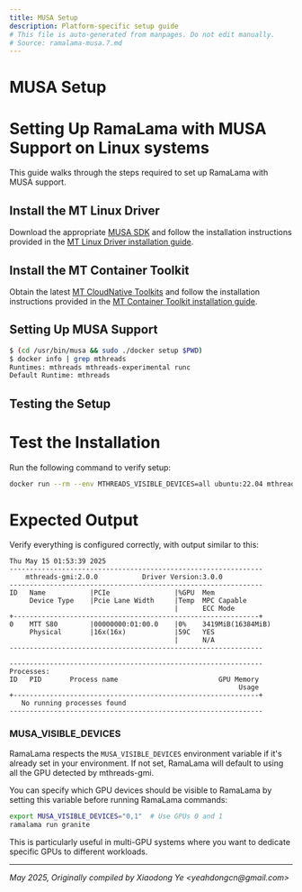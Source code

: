 ```yaml
---
title: MUSA Setup
description: Platform-specific setup guide
# This file is auto-generated from manpages. Do not edit manually.
# Source: ramalama-musa.7.md
---
```


# MUSA Setup

# Setting Up RamaLama with MUSA Support on Linux systems

This guide walks through the steps required to set up RamaLama with MUSA support.

## Install the MT Linux Driver

Download the appropriate [MUSA SDK](https://developer.mthreads.com/sdk/download/musa) and follow the installation instructions provided in the [MT Linux Driver installation guide](https://docs.mthreads.com/musa-sdk/musa-sdk-doc-online/install_guide#2%E9%A9%B1%E5%8A%A8%E5%AE%89%E8%A3%85).

## Install the MT Container Toolkit

Obtain the latest [MT CloudNative Toolkits](https://developer.mthreads.com/sdk/download/CloudNative) and follow the installation instructions provided in the [MT Container Toolkit installation guide](https://docs.mthreads.com/cloud-native/cloud-native-doc-online/install_guide/#%E6%91%A9%E5%B0%94%E7%BA%BF%E7%A8%8B%E5%AE%B9%E5%99%A8%E8%BF%90%E8%A1%8C%E6%97%B6%E5%A5%97%E4%BB%B6).

## Setting Up MUSA Support

   ```bash
$ (cd /usr/bin/musa && sudo ./docker setup $PWD)
   $ docker info | grep mthreads
   Runtimes: mthreads mthreads-experimental runc
   Default Runtime: mthreads
```

## Testing the Setup

# **Test the Installation**

   Run the following command to verify setup:

   ```bash
docker run --rm --env MTHREADS_VISIBLE_DEVICES=all ubuntu:22.04 mthreads-gmi
```

# **Expected Output**

   Verify everything is configured correctly, with output similar to this:

   ```text
Thu May 15 01:53:39 2025
   ---------------------------------------------------------------
       mthreads-gmi:2.0.0           Driver Version:3.0.0
   ---------------------------------------------------------------
   ID   Name           |PCIe                |%GPU  Mem
        Device Type    |Pcie Lane Width     |Temp  MPC Capable
                                            |      ECC Mode
   +-------------------------------------------------------------+
   0    MTT S80        |00000000:01:00.0    |0%    3419MiB(16384MiB)
        Physical       |16x(16x)            |59C   YES
                                            |      N/A
   ---------------------------------------------------------------

   ---------------------------------------------------------------
   Processes:
   ID   PID       Process name                         GPU Memory
                                                            Usage
   +-------------------------------------------------------------+
      No running processes found
   ---------------------------------------------------------------
```

### MUSA_VISIBLE_DEVICES

RamaLama respects the `MUSA_VISIBLE_DEVICES` environment variable if it's already set in your environment. If not set, RamaLama will default to using all the GPU detected by mthreads-gmi.

You can specify which GPU devices should be visible to RamaLama by setting this variable before running RamaLama commands:

```bash
export MUSA_VISIBLE_DEVICES="0,1"  # Use GPUs 0 and 1
ramalama run granite
```

This is particularly useful in multi-GPU systems where you want to dedicate specific GPUs to different workloads.

---

*May 2025, Originally compiled by Xiaodong Ye &lt;yeahdongcn&#64;gmail.com&gt;*